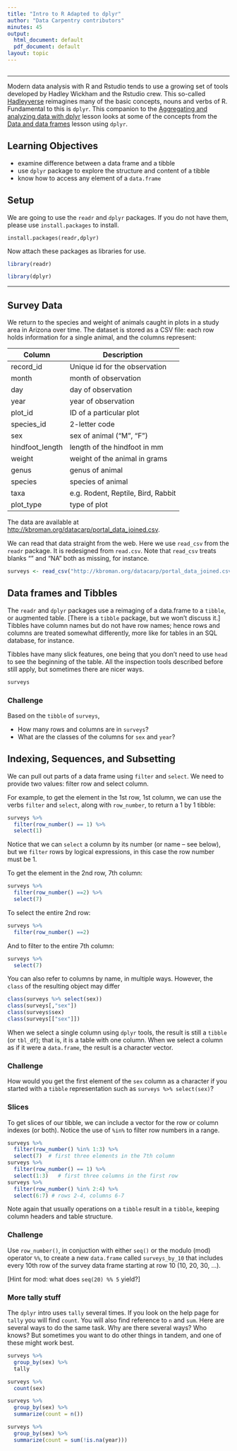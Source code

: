 ```yaml
---
title: "Intro to R Adapted to dplyr"
author: "Data Carpentry contributors"
minutes: 45
output:
  html_document: default
  pdf_document: default
layout: topic
---
```


```r
```

------------

Modern data analysis with R and Rstudio tends to use a growing set of tools developed by Hadley Wickham and the Rstudio crew. This so-called [Hadleyverse](http://blog.revolutionanalytics.com/2015/03/hadleyverse.html) reimagines many of the basic concepts, nouns and verbs of R. Fundamental to this is `dplyr`. This companion to the [Aggregating and analyzing data with dplyr](http://kbroman.org/datacarpentry_R_2016-06-01/03-dplyr.html) lesson looks at some of the concepts from the [Data and data frames](http://kbroman.org/datacarpentry_R_2016-06-01/02-data-frames.html) lesson using `dplyr`.

## Learning Objectives

* examine difference between a data frame and a tibble
* use `dplyr` package to explore the structure and content of a tibble
* know how to access any element of a `data.frame`

## Setup

We are going to use the `readr` and `dplyr` packages.
If you do not have them, please use `install.packages` to install.

```
install.packages(readr,dplyr)
```

Now attach these packages as libraries for use.

```r
library(readr)
```

```r
library(dplyr)
```


------------

## Survey Data

We return to the species and weight of animals caught
in plots in a study area in Arizona over time. The dataset is stored
as a CSV file: each row holds information for a single animal, and the
columns represent:

| Column           | Description                        |
|------------------|------------------------------------|
| record\_id       | Unique id for the observation      |
| month            | month of observation               |
| day              | day of observation                 |
| year             | year of observation                |
| plot\_id         | ID of a particular plot            |
| species\_id      | 2-letter code                      |
| sex              | sex of animal ("M", "F")           |
| hindfoot\_length | length of the hindfoot in mm       |
| weight           | weight of the animal in grams      |
| genus            | genus of animal                    |
| species          | species of animal                  |
| taxa             | e.g. Rodent, Reptile, Bird, Rabbit |
| plot\_type       | type of plot                       |

The data are available at <http://kbroman.org/datacarp/portal_data_joined.csv>.

We can read that data straight from the web. Here we use `read_csv` from the `readr` package. It is redesigned from `read.csv`. Note that `read_csv` treats blanks "" and "NA" both as missing, for instance.

```r
surveys <- read_csv("http://kbroman.org/datacarp/portal_data_joined.csv")
```

## Data frames and Tibbles

The `readr` and `dplyr` packages use a reimaging of a data.frame to a `tibble`, or augmented table. [There is a `tibble` package, but we won't discuss it.] Tibbles have column names but do not have row names; hence rows and columns are treated somewhat differently, more like for tables in an SQL database, for instance.

Tibbles have many slick features, one being that you don't need to use `head` to see the beginning of the table. All the inspection tools described before still apply, but sometimes there are nicer ways.

```r
surveys
```

### Challenge

Based on the `tibble` of `surveys`,

* How many rows and columns are in `surveys`?
* What are the classes of the columns for `sex` and `year`?

## Indexing, Sequences, and Subsetting

We can pull out parts of a data frame using `filter` and `select`.  We need
to provide two values: filter row and select column.

For example, to get the element in the 1st row, 1st column, we can use the verbs `filter` and `select`, along with `row_number`, to return a 1 by 1 tibble:

```r
surveys %>%
  filter(row_number() == 1) %>%
  select(1)
```

Notice that we can `select` a column by its number (or name -- see below), but we `filter` rows by logical expressions, in this case the row number must be 1.

To get the element in the 2nd row, 7th column:

```r
surveys %>%
  filter(row_number() ==2) %>%
  select(7)
```

To select the entire 2nd row:

```r
surveys %>%
  filter(row_number() ==2)
```

And to filter to the entire 7th column:

```r
surveys %>%
  select(7)
```

You can also refer to columns by name, in multiple ways. However, the `class` of the resulting object may differ

```r
class(surveys %>% select(sex))
class(surveys[,"sex"])
class(surveys$sex)
class(surveys[["sex"]])
```

When we select a single column using `dplyr` tools, the result is still a `tibble` (or `tbl_df`); that is, it is a table with one column. When we select a column as if it were a `data.frame`, the result is a character vector. 

### Challenge

How would you get the first element of the `sex` column as a character if you started with a `tibble` representation such as `surveys %>% select(sex)`?

<!-- end challenge -->

<!---
```r
## Answers
##
sex <- (surveys %>% select(sex))[[1]]
sex[1]
## or
sex <- surveys %>% select(sex)
sex$sex[1]
```
--->

### Slices

To get slices of our tibble, we can include a vector for the row
or column indexes (or both). Notice the use of `%in%` to filter row numbers in a range.

```r
surveys %>%
  filter(row_number() %in% 1:3) %>%
  select(7)  # first three elements in the 7th column
surveys %>%
  filter(row_number() == 1) %>%
  select(1:3)   # first three columns in the first row
surveys %>%
  filter(row_number() %in% 2:4) %>%
  select(6:7) # rows 2-4, columns 6-7
```

Note again that usually operations on a `tibble` result in a `tibble`, keeping column headers and table structure.

### Challenge

Use `row_number()`, in conjuction with either `seq()` or the modulo (mod) operator `%%`, to create a new `data.frame` called
`surveys_by_10` that includes every 10th row of the survey data frame
starting at row 10 (10, 20, 30, ...). 

[Hint for mod: what does `seq(20) %% 5` yield?]

<!-- end challenge -->

<!---
```r
## Answers
##
## * Using mod
surveys_by_10 <- surveys %>% 
  filter((row_number() %% 10) == 0)
## * using seq
surveys_by_10 <- surveys %>% 
  filter(row_number() %in% seq(10, nrow(surveys), by = 10))
```
--->

### More tally stuff

The `dplyr` intro uses `tally` several times. If you look on the help page for `tally` you will find `count`. You will also find reference to `n` and `sum`. Here are several ways to do the same task. Why are there several ways? Who knows? But sometimes you want to do other things in tandem, and one of these might work best.

```r
surveys %>%
  group_by(sex) %>%
  tally
```
```r
surveys %>%
  count(sex)
```

```r
surveys %>%
  group_by(sex) %>%
  summarize(count = n())
```

```r
surveys %>%
  group_by(sex) %>%
  summarize(count = sum(!is.na(year)))
```

